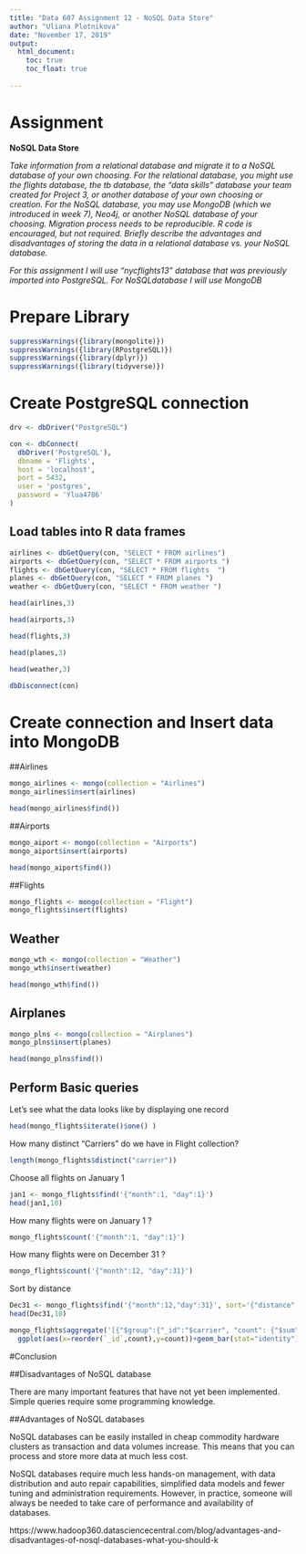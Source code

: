 ---
title: "Data 607 Assignment 12 - NoSQL Data Store"
author: "Uliana Plotnikova"
date: "November 17, 2019"
output: 
  html_document:
    toc: true
    toc_float: true
    
---

# Assignment 
**NoSQL Data Store**

*Take information from a relational database and migrate it to a NoSQL database of your own choosing. For the relational database, you might use the flights database, the tb database, the "data skills" database your team created for Project 3, or another database of your own choosing or creation.
For the NoSQL database, you may use MongoDB (which we introduced in week 7), Neo4j, or another NoSQL database of your choosing.
Migration process needs to be reproducible. R code is encouraged, but not required. Briefly describe the advantages and disadvantages of storing the data in a relational database vs. your NoSQL database.*

*For this assignment I will use "nycflights13" database that was previously imported into PostgreSQL. For NoSQLdatabase I will use MongoDB*


# Prepare Library
```{r setup, message = FALSE}
suppressWarnings({library(mongolite)})
suppressWarnings({library(RPostgreSQL)})
suppressWarnings({library(dplyr)})
suppressWarnings({library(tidyverse)})

```




# Create PostgreSQL connection
```{r}
drv <- dbDriver("PostgreSQL")
```


```{r}
con <- dbConnect(
  dbDriver('PostgreSQL'),
  dbname = 'Flights',
  host = 'localhost',
  port = 5432,
  user = 'postgres',
  password = 'Ylua4786'
)

```

## Load tables into R data frames
```{r}
airlines <- dbGetQuery(con, "SELECT * FROM airlines")
airports <- dbGetQuery(con, "SELECT * FROM airports ")
flights <- dbGetQuery(con, "SELECT * FROM flights  ")
planes <- dbGetQuery(con, "SELECT * FROM planes ")
weather <- dbGetQuery(con, "SELECT * FROM weather ")

```


```{r}
head(airlines,3)
```


```{r}
head(airports,3)

```


```{r}

head(flights,3)

```




```{r}

head(planes,3)
```


```{r}

head(weather,3)
```


```{r}
dbDisconnect(con) 
```



# Create connection and Insert data into MongoDB 


##Airlines



```{r}
mongo_airlines <- mongo(collection = "Airlines")
mongo_airlines$insert(airlines)
```


```{r}
head(mongo_airlines$find())
```





##Airports


```{r}
mongo_aiport <- mongo(collection = "Airports")
mongo_aiport$insert(airports)
```

```{r}
head(mongo_aiport$find())

```
##Flights


```{r}
mongo_flights <- mongo(collection = "Flight")
mongo_flights$insert(flights)

```




## Weather

```{r}
mongo_wth <- mongo(collection = "Weather")
mongo_wth$insert(weather)
```


```{r}
head(mongo_wth$find())

```
## Airplanes

```{r}
mongo_plns <- mongo(collection = "Airplanes")
mongo_plns$insert(planes)
```


```{r}
head(mongo_plns$find())

```

## Perform Basic queries 

Let's see what the data looks like by displaying one record

```{r}
head(mongo_flights$iterate()$one() )
```

How many distinct "Carriers" do we have in Flight collection?

```{r}
length(mongo_flights$distinct("carrier"))
```


Choose all flights on January 1
```{r}
jan1 <- mongo_flights$find('{"month":1, "day":1}')
head(jan1,10)
```


How many flights were on January 1 ?
```{r}
mongo_flights$count('{"month":1, "day":1}')
```




How many flights were on December 31 ?
```{r}
mongo_flights$count('{"month":12, "day":31}')
```
Sort by distance

```{r}
Dec31 <- mongo_flights$find('{"month":12,"day":31}', sort='{"distance":-1}')
head(Dec31,10)
```


```{r}
mongo_flights$aggregate('[{"$group":{"_id":"$carrier", "count": {"$sum":1}, "average":{"$avg":"$distance"}}}]')%>% 
  ggplot(aes(x=reorder(`_id`,count),y=count))+geom_bar(stat="identity")+coord_flip()+xlab("Carriers")+ theme_bw() + ggtitle("Average Distance")

```


#Conclusion

##Disadvantages of NoSQL database

There are many important features that have not yet been implemented.
Simple queries require some programming knowledge.

##Advantages of NoSQL databases

NoSQL databases can be easily installed in cheap commodity hardware clusters as transaction and data volumes increase. This means that you can process and store more data at much less cost. 

NoSQL databases require much less hands-on management, with data distribution and auto repair capabilities, simplified data models and fewer tuning and administration requirements. However, in practice, someone will always be needed to take care of performance and availability of databases.

https://www.hadoop360.datasciencecentral.com/blog/advantages-and-disadvantages-of-nosql-databases-what-you-should-k

